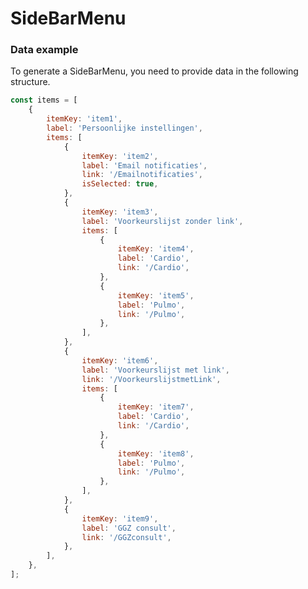 
<Meta title="Organisms/SideBarMenu/Data example" />

# SideBarMenu

### Data example

To generate a SideBarMenu, you need to provide data in the following structure.

```js
const items = [
    {
        itemKey: 'item1',
        label: 'Persoonlijke instellingen',
        items: [
            {
                itemKey: 'item2',
                label: 'Email notificaties',
                link: '/Emailnotificaties',
                isSelected: true,
            },
            {
                itemKey: 'item3',
                label: 'Voorkeurslijst zonder link',
                items: [
                    {
                        itemKey: 'item4',
                        label: 'Cardio',
                        link: '/Cardio',
                    },
                    {
                        itemKey: 'item5',
                        label: 'Pulmo',
                        link: '/Pulmo',
                    },
                ],
            },
            {
                itemKey: 'item6',
                label: 'Voorkeurslijst met link',
                link: '/VoorkeurslijstmetLink',
                items: [
                    {
                        itemKey: 'item7',
                        label: 'Cardio',
                        link: '/Cardio',
                    },
                    {
                        itemKey: 'item8',
                        label: 'Pulmo',
                        link: '/Pulmo',
                    },
                ],
            },
            {
                itemKey: 'item9',
                label: 'GGZ consult',
                link: '/GGZconsult',
            },
        ],
    },
];
```

